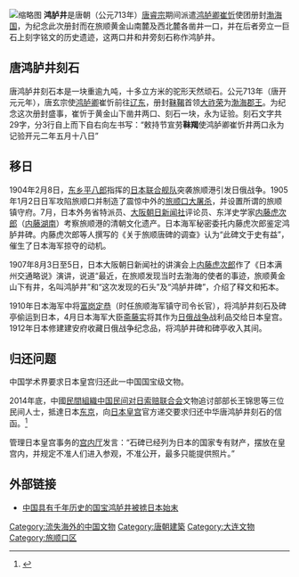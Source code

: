 [[File:唐鸿胪井刻石照片.jpg|缩略图]]
'''鸿胪井'''是唐朝（公元713年）[[唐睿宗|唐睿宗]]期间派遣[[鸿胪卿|鸿胪卿]][[崔忻|崔忻]]使团册封[[渤海国|渤海国]]，为纪念此次册封而在旅顺黄金山南麓及西北麓各凿井一口，并在后者旁立一巨石上刻字铭文的历史遗迹，这两口井和井旁刻石称作鸿胪井。

== 唐鸿胪井刻石 ==
唐鸿胪井刻石本是一块重逾九吨，十多立方米的驼形天然顽石。公元713年（唐开元元年），唐玄宗使[[大鴻臚|鸿胪卿]]崔忻前往[[辽东|辽东]]，册封[[靺鞨|靺鞨]]首领[[大祚荣|大祚荣]]为[[渤海郡王|渤海郡王]]。为纪念这次册封盛事，崔忻于黄金山下凿井两口、刻石一块，永为证验。刻石文字共29字，分3行自上而下自右向左书写：“敕持节宣劳'''靺羯'''使鸿胪卿崔忻井两口永为记验开元二年五月十八日”

== 移日 ==
1904年2月8日，[[东乡平八郎|东乡平八郎]]指挥的[[日本|日本]][[联合舰队|联合舰队]]突袭旅顺港引发日俄战争。1905年1月2日日军攻陷旅顺口并制造了震惊中外的[[旅顺口大屠杀|旅顺口大屠杀]]，并设置所谓的旅顺镇守府。7月，日本外务省特派员、[[大阪市|大阪]][[朝日新闻社|朝日新闻社]]评论员、东洋史学家[[内藤虎次郎|内藤虎次郎]]（[[内藤湖南|内藤湖南]]）考察旅顺港的清朝文化遗产。日本海军秘密委托内藤虎次郎鉴定鸿胪井碑。内藤虎次郎等人撰写的《关于旅顺唐碑的调查》认为“此碑文于史有益”，催生了日本海军掠夺的动机。

1907年8月3日至5日，日本大阪朝日新闻社的讲演会上[[内藤虎次郎|内藤虎次郎]]作了《日本满州交通略说》演讲，说道“最近，在旅顺发现当时去渤海的使者的事迹，旅顺黄金山下有井，名叫鸿胪井”和“这次发现的石头”及“鸿胪井碑”，介绍了释文和拓本。 

1910年日本海军中将[[富岗定恭|富岗定恭]]（时任旅顺海军镇守司令长官），将鸿胪井刻石及碑亭偷运到日本，4月日本海军大臣[[斋藤实|斋藤实]]将其作为[[日俄战争|日俄战争]]战利品交给日本皇宫。1912年日本修建建安府收藏日俄战争纪念品，将鸿胪井碑和碑亭收入其间。

==归还问题==
中国学术界要求日本皇宫归还此一中国国宝级文物。

2014年底，中國[[社会团体|民間組織]][[中国民间对日索赔联合会|中国民间对日索赔联合会]]文物追讨部部长王锦思等三位民间人士，抵達日本[[东京|东京]]，向[[日本皇宫|日本皇宫]]官方递交要求归还中华唐鸿胪井刻石的信函。<ref>{{Cite news|url=http://www.sn.xinhuanet.com/2014-12/22/c_1113726997.htm|title=中国民间机构要求日归还中华唐鸿胪井刻石|last=张思思|first=|date=2014-12-22|work=東南快報|accessdate=2014-12-22|deadurl=yes|archiveurl=https://web.archive.org/web/20141227014044/http://www.sn.xinhuanet.com/2014-12/22/c_1113726997.htm|archivedate=2014-12-27}}</ref>

管理日本皇宫事务的[[宫内厅|宫内厅]]发言：“石碑已经列为日本的国家专有财产，摆放在皇宫内，并规定不准人们进入参观，不准公开，最多只能提供照片。”

==外部链接==
*[https://web.archive.org/web/20061115132200/http://news.xinhuanet.com/newscenter/2006-06/10/content_4673236.htm 中国具有千年历史的国宝鸿胪井被掳日本始末]

{{唐朝歷史事件|INDEX=JYQB}}
[[Category:流失海外的中国文物|Category:流失海外的中国文物]]
[[Category:唐朝建築|Category:唐朝建築]]
[[Category:大连文物|Category:大连文物]]
[[Category:旅顺口区|Category:旅顺口区]]